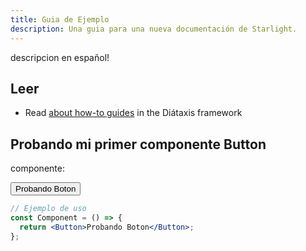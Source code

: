 ```yaml
---
title: Guia de Ejemplo
description: Una guia para una nueva documentación de Starlight.
---
```



descripcion en español!

## Leer

- Read [about how-to guides](https://diataxis.fr/how-to-guides/) in the Diátaxis framework

## Probando mi primer componente **Button**

componente:

<CatuiTheme>
  <Button role="danger" variant="ghost">
    Probando Boton
  </Button>
</CatuiTheme>

```jsx
// Ejemplo de uso
const Component = () => {
  return <Button>Probando Boton</Button>;
};
```
